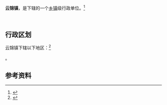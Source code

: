 {{中国乡级行政区|51/05/21/114/000|PostalCode=646102}}

'''云锦镇'''，是{{PRC admin/fullname|51/05/21/114/000|3}}下辖的一个[[乡镇|乡镇]]级行政单位。<ref>{{PRC admin/ref sgc|{{PRC admin/parent|51/05/21/114/000}}}}</ref>

<br />

== 行政区划 ==

云锦镇下辖以下地区：<ref>{{PRC admin/ref sgc|51/05/21/114/000}}</ref>

{{PRC admin/children|51/05/21/114/000}}。

== 参考资料 ==

{{reflist}}

{{行政区划小作品}}
{{PRC admin/navcat|51/05/21/114/000}}
